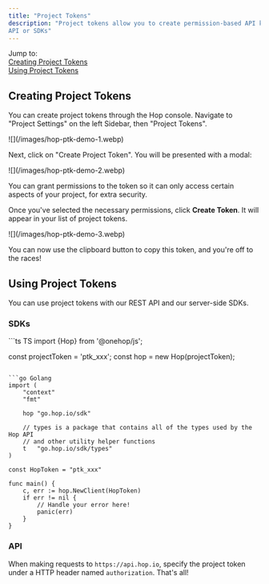 ```yaml
---
title: "Project Tokens"
description: "Project tokens allow you to create permission-based API keys to use with the Hop
API or SDKs"
---
```


Jump to:<br/> [Creating Project Tokens](#creating-project-tokens)<br/>
[Using Project Tokens](#using-project-tokens)

## Creating Project Tokens

You can create project tokens through the Hop console. Navigate to "Project
Settings" on the left Sidebar, then "Project Tokens".

<Frame>![](/images/hop-ptk-demo-1.webp)</Frame>

Next, click on "Create Project Token". You will be presented with a modal:

<Frame>![](/images/hop-ptk-demo-2.webp)</Frame>

You can grant permissions to the token so it can only access certain aspects of
your project, for extra security.

Once you've selected the necessary permissions, click **Create Token**. It will
appear in your list of project tokens.

<Frame>![](/images/hop-ptk-demo-3.webp)</Frame>

You can now use the clipboard button to copy this token, and you're off to the
races!

## Using Project Tokens

You can use project tokens with our REST API and our server-side SDKs.

### SDKs

<CodeGroup>
```ts TS
import {Hop} from '@onehop/js';

const projectToken = 'ptk_xxx';
const hop = new Hop(projectToken);

````

```go Golang
import (
	"context"
	"fmt"

	hop "go.hop.io/sdk"

	// types is a package that contains all of the types used by the Hop API
	// and other utility helper functions
 	t   "go.hop.io/sdk/types"
)

const HopToken = "ptk_xxx"

func main() {
	c, err := hop.NewClient(HopToken)
	if err != nil {
		// Handle your error here!
		panic(err)
	}
}
````

</CodeGroup>

### API

When making requests to `https://api.hop.io`, specify the project token under a
HTTP header named `authorization`. That's all!
